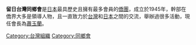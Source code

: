 {{notability unreferenced|time=2011-03-28T07:00:51+00:00}}
{{unreferenced|time=2011-03-28T07:00:51+00:00}}
'''留日台灣同鄉會'''是[[日本|日本]]最具歷史且擁有最多會員的[[僑團|僑團]]，成立於1945年，幹部在僑界大多是領導人物，且一直致力於[[台灣|台灣]]和[[日本|日本]]之間的交流，舉辦過很多活動，現任會長為[[蕭玉蘭|蕭玉蘭]]。

{{台灣小作品}}

[[Category:台灣組織|Category:台灣組織]]
[[Category:同鄉會|Category:同鄉會]]